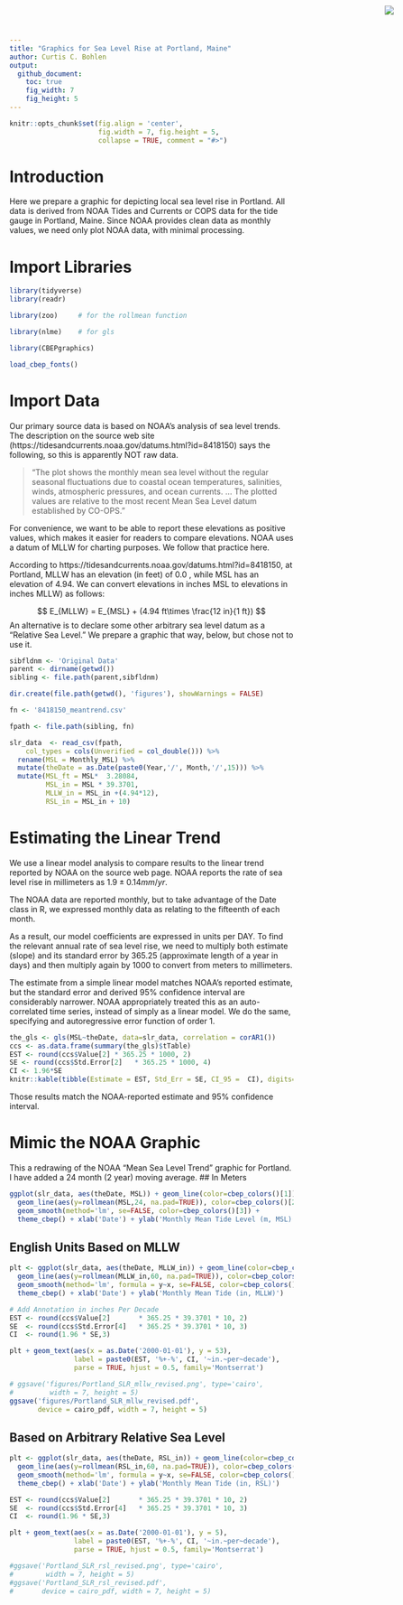 ```yaml
---
title: "Graphics for Sea Level Rise at Portland, Maine"
author: Curtis C. Bohlen
output:
  github_document:
    toc: true
    fig_width: 7
    fig_height: 5
---
```


<img
    src="https://www.cascobayestuary.org/wp-content/uploads/2014/04/logo_sm.jpg"
    style="position:absolute;top:10px;right:50px;" />


```r
knitr::opts_chunk$set(fig.align = 'center',
                      fig.width = 7, fig.height = 5,
                      collapse = TRUE, comment = "#>")
```
 
# Introduction
Here we prepare a graphic for depicting local sea level rise in Portland.  All data is derived from NOAA Tides and Currents or COPS data for the tide gauge in Portland, Maine.  Since NOAA provides clean data as monthly values, we need only plot NOAA data, with minimal processing.

# Import Libraries
```r
library(tidyverse)
library(readr)

library(zoo)     # for the rollmean function

library(nlme)    # for gls

library(CBEPgraphics)

load_cbep_fonts()
```


# Import Data
Our primary source data is based on NOAA's analysis of sea level trends.  The
description on the source web site
(https://tidesandcurrents.noaa.gov/datums.html?id=8418150) says the following,
so this is apparently NOT raw data.

> "The plot shows the monthly mean sea level without the regular seasonal
fluctuations due to coastal ocean temperatures, salinities, winds,
atmospheric pressures, and ocean currents. ... The plotted values are relative
to the most recent Mean Sea Level datum established by CO-OPS."

For convenience, we want to be able to report these elevations as positive
values, which makes it easier for readers to compare elevations.  NOAA uses a
datum of MLLW for charting purposes.  We follow that practice here.

According to https://tidesandcurrents.noaa.gov/datums.html?id=8418150, 
at Portland, MLLW has an elevation (in feet) of 0.0 , while MSL has an elevation
of 4.94.  We can convert elevations in inches MSL to elevations in inches 
MLLW) as follows:  

$$
E_{MLLW} = E_{MSL} + (4.94 ft\times \frac{12 in}{1 ft})
$$
An alternative is to declare some other arbitrary sea level datum as a "Relative
Sea Level."  We prepare a graphic that way, below, but chose not to use it.

```r
sibfldnm <- 'Original Data'
parent <- dirname(getwd())
sibling <- file.path(parent,sibfldnm)

dir.create(file.path(getwd(), 'figures'), showWarnings = FALSE)
```

```r

fn <- '8418150_meantrend.csv'

fpath <- file.path(sibling, fn)

slr_data  <- read_csv(fpath, 
    col_types = cols(Unverified = col_double())) %>%
  rename(MSL = Monthly_MSL) %>%
  mutate(theDate = as.Date(paste0(Year,'/', Month,'/',15))) %>%
  mutate(MSL_ft = MSL*  3.28084,
         MSL_in = MSL * 39.3701,
         MLLW_in = MSL_in +(4.94*12),
         RSL_in = MSL_in + 10)
```

# Estimating the Linear Trend  
We use a linear model analysis to compare results to the linear trend reported
by NOAA on the source web page.  NOAA reports the rate of sea level rise in
millimeters as $1.9 \pm 0.14 mm /yr$.

The NOAA data are reported monthly, but to take advantage of the Date class in
R, we expressed monthly data as relating to the fifteenth of each month.  

As a result, our model coefficients are expressed in units per DAY. To find the
relevant annual rate of sea level rise, we need to multiply both estimate
(slope) and its standard error by 365.25 (approximate length of a year in days)
and then multiply again by 1000 to convert from meters to millimeters.

The estimate from a simple linear model matches NOAA's reported estimate, but
the standard error and derived 95% confidence interval are  considerably
narrower.  NOAA appropriately treated this as an auto-correlated time series,
instead of simply as a linear model. We do the same, specifying and
autoregressive error function of order 1.

```r
the_gls <- gls(MSL~theDate, data=slr_data, correlation = corAR1())
ccs <- as.data.frame(summary(the_gls)$tTable)
EST <- round(ccs$Value[2] * 365.25 * 1000, 2)
SE <- round(ccs$Std.Error[2]   * 365.25 * 1000, 4)
CI <- 1.96*SE
knitr::kable(tibble(Estimate = EST, Std_Err = SE, CI_95 =  CI), digits= c(2,4,4))
```

Those results match the NOAA-reported estimate and 95% confidence interval.

# Mimic the NOAA Graphic
This a redrawing of the NOAA "Mean Sea Level Trend" graphic for Portland. I have
added a 24 month (2 year) moving average.
## In Meters
```r
ggplot(slr_data, aes(theDate, MSL)) + geom_line(color=cbep_colors()[1]) +
  geom_line(aes(y=rollmean(MSL,24, na.pad=TRUE)), color=cbep_colors()[2]) +
  geom_smooth(method='lm', se=FALSE, color=cbep_colors()[3]) + 
  theme_cbep() + xlab('Date') + ylab('Monthly Mean Tide Level (m, MSL)')
```

## English Units Based on MLLW
```r
plt <- ggplot(slr_data, aes(theDate, MLLW_in)) + geom_line(color=cbep_colors()[1]) +
  geom_line(aes(y=rollmean(MLLW_in,60, na.pad=TRUE)), color=cbep_colors()[2]) +
  geom_smooth(method='lm', formula = y~x, se=FALSE, color=cbep_colors()[3]) + 
  theme_cbep() + xlab('Date') + ylab('Monthly Mean Tide (in, MLLW)')

# Add Annotation in inches Per Decade
EST <- round(ccs$Value[2]       * 365.25 * 39.3701 * 10, 2)  
SE  <- round(ccs$Std.Error[4]   * 365.25 * 39.3701 * 10, 3)
CI  <- round(1.96 * SE,3)

plt + geom_text(aes(x = as.Date('2000-01-01'), y = 53),
                label = paste0(EST, '%+-%', CI, '~in.~per~decade'),
                parse = TRUE, hjust = 0.5, family='Montserrat')

# ggsave('figures/Portland_SLR_mllw_revised.png', type='cairo',
#         width = 7, height = 5)
ggsave('figures/Portland_SLR_mllw_revised.pdf', 
       device = cairo_pdf, width = 7, height = 5)
```

## Based on Arbitrary Relative Sea Level
```r
plt <- ggplot(slr_data, aes(theDate, RSL_in)) + geom_line(color=cbep_colors()[1]) +
  geom_line(aes(y=rollmean(RSL_in,60, na.pad=TRUE)), color=cbep_colors()[2]) +
  geom_smooth(method='lm', formula = y~x, se=FALSE, color=cbep_colors()[3]) + 
  theme_cbep() + xlab('Date') + ylab('Monthly Mean Tide (in, RSL)')

EST <- round(ccs$Value[2]       * 365.25 * 39.3701 * 10, 2)  
SE  <- round(ccs$Std.Error[4]   * 365.25 * 39.3701 * 10, 3)
CI  <- round(1.96 * SE,3)

plt + geom_text(aes(x = as.Date('2000-01-01'), y = 5),
                label = paste0(EST, '%+-%', CI, '~in.~per~decade'),
                parse = TRUE, hjust = 0.5, family='Montserrat')

#ggsave('Portland_SLR_rsl_revised.png', type='cairo',
#        width = 7, height = 5)
#ggsave('Portland_SLR_rsl_revised.pdf', 
#       device = cairo_pdf, width = 7, height = 5)

```
